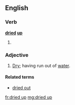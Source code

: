 ==English==

===Verb===
'''[[dried]] [[up]]'''
# {{en-past of|dry up}}

===Adjective===
{{en-adj|head=[[dried]] [[up]]}}
# [[dry|Dry]]; having run out of [[water]].

====Related terms====
* [[dried out]]

[[fr:dried up]]
[[mg:dried up]]